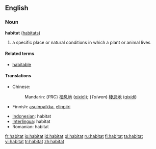 ==English==
=== Noun ===
'''habitat''' ([[habitats]])

#a specific place or natural conditions in which a plant or animal lives.

==== Related terms ====
*[[habitable]]

==== Translations ====
{{top}}
*Chinese:
*:Mandarin: (''PRC'') [[栖息地]] ([[qīxīdì]]); (''Taiwan'') [[棲息地]]  ([[qīxídì]])
*Finnish: [[asuinpaikka]], [[elinpiiri]]
{{mid}}
*[[Indonesian]]: habitat
*[[Interlingua]]: habitat
*Romanian: habitat
{{bottom}}

[[fr:habitat]]
[[io:habitat]]
[[id:habitat]]
[[pl:habitat]]
[[ru:habitat]]
[[fi:habitat]]
[[ta:habitat]]
[[vi:habitat]]
[[tr:habitat]]
[[zh:habitat]]